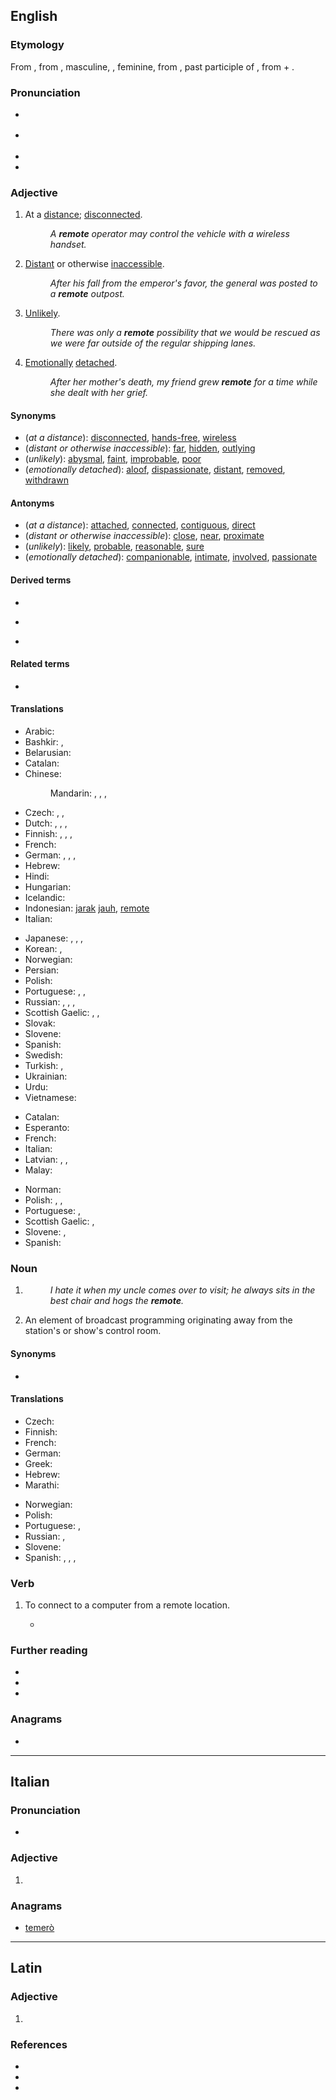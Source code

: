 ==English==

===Etymology===
From {{etyl|enm|en}}, from {{etyl|fro|en}} {{m|fro|remot}}, masculine, {{m|fro|remote}}, feminine, from {{etyl|la|en}} {{m|la|remotus}}, past participle of {{m|la|removere||to remove}}, from {{m|la|re-}} + {{m|la|movere||to move}}.

===Pronunciation===
* {{a|UK}} {{IPA|[ɹɪˈməʊt]|[ˌɹiːˈməʊt]|[ɹəˈməʊt]|lang=en}}
* {{a|US}} {{IPA|[ɹɪˈmoʊt]|lang=en}}
* {{audio|en-us-remote.ogg|Audio (US)|lang=en}}
* {{rhymes|əʊt|lang=en}}

===Adjective===
{{en-adj|more|er}}

# At a [[distance]]; [[disconnected]].
#: ''A '''remote''' operator may control the vehicle with a wireless handset.''
# [[distant|Distant]] or otherwise [[inaccessible]].
#: ''After his fall from the emperor's favor, the general was posted to a '''remote''' outpost.''
# [[unlikely|Unlikely]].
#: ''There was only a '''remote''' possibility that we would be rescued as we were far outside of the regular shipping lanes.''
# [[emotion|Emotionally]] [[detach]]ed.
#: ''After her mother's death, my friend grew '''remote''' for a time while she dealt with her grief.''

====Synonyms====
* (''at a distance''): [[disconnected]], [[hands-free]], [[wireless]]
* (''distant or otherwise inaccessible''): [[far]], [[hidden]], [[outlying]]
* (''unlikely''): [[abysmal]], [[faint]], [[improbable]], [[poor]]
* (''emotionally detached''): [[aloof]], [[dispassionate]], [[distant]], [[removed]], [[withdrawn]]

====Antonyms====
* (''at a distance''): [[attached]], [[connected]], [[contiguous]], [[direct]]
* (''distant or otherwise inaccessible''): [[close]], [[near]], [[proximate]]
* (''unlikely''): [[likely]], [[probable]], [[reasonable]], [[sure]]
* (''emotionally detached''): [[companionable]], [[intimate]], [[involved]], [[passionate]]

====Derived terms====
{{rel-top3|Terms derived from ''remote''}}
* {{l|en|remote control}}
{{rel-mid3}}
* {{l|en|remoteness}}
{{rel-mid3}}
* {{l|en|remote surgery}}
{{rel-bottom}}

====Related terms====
* {{l|en|remove}}

====Translations====
{{trans-top|at a distance}}
* Arabic: {{t+|ar|بَعِيد}}
* Bashkir: {{t|ba|алыҫ|sc=Cyrl}}, {{t|ba|йыраҡ|sc=Cyrl}}
* Belarusian: {{t|be|далёкі}}
* Catalan: {{t|ca|remot}}
* Chinese:
*: Mandarin: {{t+|cmn|遠|sc=Hani}}, {{t+|cmn|远|tr=yuǎn|sc=Hani}}, {{t+|cmn|遙遠|sc=Hani}}, {{t+|cmn|遥远|tr=yáoyuǎn|sc=Hani}}
* Czech: {{t|cs|daleký}}, {{t+|cs|vzdálený}}, {{t|cs|nepřístupný}}
* Dutch: {{t+|nl|verwijderd}}, {{t+|nl|afgelegen}}, {{t|nl|van op afstand}}, {{t+|nl|veraf}}
* Finnish: {{t+|fi|etäinen}}, {{t+|fi|kaukainen}}, {{t+|fi|etä-}}, {{t+|fi|kauko-}}
* French: {{t+|fr|distant}}
* German: {{t+|de|fern}}, {{t+|de|entfernt}}, {{t+|de|abgelegen}}, {{t|de|fernbetrieb}}
* Hebrew: {{t|he|מרוחק|tr=merukhaq|sc=Hebr}}
* Hindi: {{t+|hi|दूर|tr=dūr|sc=Deva}}
* Hungarian: {{t+|hu|távoli}}
* Icelandic: {{t|is|afskekktur}}
* Indonesian: [[jarak]] [[jauh]], [[#Indonesian|remote]]
* Italian: {{t+|it|remoto}}
{{trans-mid}}
* Japanese: {{t+|ja|遠い|tr=とおい, tōi|sc=Jpan}}, {{t+|ja|遠隔|tr=えんかくな, enkaku-na|alt=遠隔な|sc=Jpan}}, {{t+|ja|辺鄙|tr=へんぴな, hempi-na|alt=辺鄙な|sc=Jpan}}, {{t+|ja|遥か|tr=はるかな, haruka-na|alt=遥かな|sc=Jpan}}
* Korean: {{t+|ko|원격}}, {{t+|ko|먼}}
* Norwegian: {{t+|no|fjern}}
* Persian: {{t+|fa|دور|tr=dur|sc=fa-Arab}}
* Polish: {{t+|pl|zdalny}}
* Portuguese: {{t+|pt|remoto}}, {{t+|pt|longínquo|m}}, {{t+|pt|distante}}
* Russian: {{t+|ru|далёкий}}, {{t+|ru|да́льний}}, {{t+|ru|отдалённый}}, {{t+|ru|удалённый}}
* Scottish Gaelic: {{t|gd|cian}}, {{t|gd|cèin}}, {{t|gd|fad às}}
* Slovak: {{t|sk|ďaleký}}
* Slovene: {{t|sl|oddaljen}}
* Spanish: {{t+|es|remoto}}
* Swedish: {{t+|sv|avlägsen}}
* Turkish: {{t+|tr|uzak}}, {{t|tr|uzaktan kontrol}}
* Ukrainian: {{t|uk|далекий|tr=dalékyj|sc=Cyrl}}
* Urdu: {{t|ur|دور|tr=dūr|sc=ur-Arab}}
* Vietnamese: {{t+|vi|xa}}
{{trans-bottom}}

{{trans-top|distant or otherwise unaccessible}}
* Catalan: {{t|ca|remot}}
* Esperanto: {{t|eo|izolita}}
* French: {{t+|fr|éloigné}}
* Italian: {{t+|it|remoto}}
* Latvian: {{t|lv|nomaļš}}, {{t|lv|attāls}}, {{t|lv|tāls}}
* Malay: {{t|ms|terpencil}}
{{trans-mid}}
* Norman: {{t|nrf|êlouongni}}
* Polish: {{t+|pl|daleki}}, {{t+|pl|oddalony}}, {{t+|pl|odległy}}
* Portuguese: {{t+|pt|isolado}}, {{t+|pt|inacessível}}
* Scottish Gaelic: {{t|gd|fad às}}, {{t|gd|iomallach}}
* Slovene: {{t|sl|odročen}}, {{t|sl|oddaljen}}
* Spanish: {{t+|es|remoto}}
{{trans-bottom}}

===Noun===
{{en-noun}}

# {{ellipsis of|remote control|lang=en}}
#: ''I hate it when my uncle comes over to visit; he always sits in the best chair and hogs the '''remote'''.''
# {{lb|en|broadcasting}} An element of broadcast programming originating away from the station's or show's control room.

====Synonyms====
* {{sense|remote control}} {{l|en|clicker}}

====Translations====
{{trans-top|remote control}}
* Czech: {{t|cs|dálkový ovladač|m}}
* Finnish: {{t+|fi|kaukosäädin}}
* French: {{t+|fr|télécommande|f}}
* German: {{t+|de|Fernbedienung|f}}
* Greek: {{t+|el|τηλεχειριστήριο|n}}
* Hebrew: {{t+|he|שלט}}
* Marathi: {{t|mr|रिमोट|n|tr=rimota|sc=Deva}}
{{trans-mid}}
* Norwegian: {{t+|no|fjernkontroll|m}}
* Polish: {{t+|pl|pilot|m}}
* Portuguese: {{t+|pt|controle}}, {{t|pt|controlo remoto}}
* Russian: {{t|ru|ПДТ|m}}, {{t+|ru|пульт|m}}
* Slovene: {{t|sl|daljinec|m}}
* Spanish: {{t|es|control remoto|m}} {{qualifier|Americas}}, {{t|es|mando a distancia|m}} {{qualifier|Spain}}, {{t+|es|control|m}} {{qualifier|Americas}}, {{t+|es|mando|m}} {{qualifier|Spain}}
{{trans-bottom}}

===Verb===
{{en-verb|remot}}

# {{lb|en|computing}} To connect to a computer from a remote location.
#* {{quote-book|title=Microsoft Sharepoint 2010: Administrator's Companion|author=Bill English|passage=These requirements are applicable whether you are '''remoting''' into a server or locally executing SharePoint cmdlets.}}

===Further reading===
* {{R:Webster 1913}}
* {{R:Century 1911}}
* {{R:OneLook}}

===Anagrams===
* {{anagrams|en|-ometer|emoter|meteor|ometer}}

----

==Italian==

===Pronunciation===
* {{IPA|[reˈmɔː.t̪e]|/reˈmɔte/|lang=it}}

===Adjective===
{{head|it|adjective form|g=f-p}}

# {{feminine plural of|remoto|lang=it}}

===Anagrams===
* [[temerò#Italian|temerò]]

----

==Latin==

===Adjective===
{{la-adj-form|remōte}}

# {{inflection of|remōtus||voc|m|s|lang=la}}

===References===
* {{R:L&S}}
* {{R:Elementary Lewis}}
* {{R:Gaffiot}}